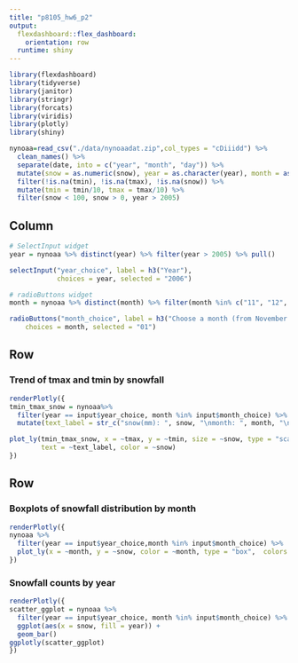 ```yaml
---
title: "p8105_hw6_p2"
output: 
  flexdashboard::flex_dashboard:
    orientation: row
  runtime: shiny
---
```


```r
library(flexdashboard)
library(tidyverse)
library(janitor)
library(stringr)
library(forcats)
library(viridis)
library(plotly)
library(shiny)

nynoaa=read_csv("./data/nynoaadat.zip",col_types = "cDiiidd") %>%
  clean_names() %>%
  separate(date, into = c("year", "month", "day")) %>%
  mutate(snow = as.numeric(snow), year = as.character(year), month = as.character(month))%>%
  filter(!is.na(tmin), !is.na(tmax), !is.na(snow)) %>%
  mutate(tmin = tmin/10, tmax = tmax/10) %>%
  filter(snow < 100, snow > 0, year > 2005)

```

Column {.sidebar}
-----------------------------------------------------------------------

```r
# SelectInput widget
year = nynoaa %>% distinct(year) %>% filter(year > 2005) %>% pull()

selectInput("year_choice", label = h3("Year"),
            choices = year, selected = "2006")

# radioButtons widget
month = nynoaa %>% distinct(month) %>% filter(month %in% c("11", "12", "01", "02", "03", "04")) %>% pull()

radioButtons("month_choice", label = h3("Choose a month (from November to April)"),
    choices = month, selected = "01")
```


Row
-----------------------------------------------------------------------

### Trend of tmax and tmin by snowfall

```r
renderPlotly({ 
tmin_tmax_snow = nynoaa%>%
  filter(year == input$year_choice, month %in% input$month_choice) %>%
  mutate(text_label = str_c("snow(mm): ", snow, "\nmonth: ", month, "\nyear: ", year)) 

plot_ly(tmin_tmax_snow, x = ~tmax, y = ~tmin, size = ~snow, type = "scatter", mode = "markers", 
        text = ~text_label, color = ~snow)
})
```

Row {.tabset .tabset-fade}
-----------------------------------------------------------------------

### Boxplots of snowfall distribution by month

```r
renderPlotly({
nynoaa %>%
  filter(year == input$year_choice,month %in% input$month_choice) %>%
  plot_ly(x = ~month, y = ~snow, color = ~month, type = "box",  colors = "Set2")
})
```

### Snowfall counts by year

```r
renderPlotly({
scatter_ggplot = nynoaa %>%
  filter(year == input$year_choice, month %in% input$month_choice) %>%
  ggplot(aes(x = snow, fill = year)) +
  geom_bar()
ggplotly(scatter_ggplot)
})
```

